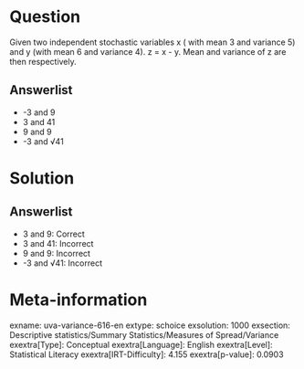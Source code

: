 Question
========

Given two independent stochastic variables x ( with mean 3 and variance 5) and y (with mean 6 and variance 4). z = x - y. Mean and variance of z are then respectively.

Answerlist
----------

* -3 and 9
* 3 and 41
* 9 and 9
* -3 and √41

Solution
========

Answerlist
----------

* 3 and 9: Correct
* 3 and 41: Incorrect
* 9 and 9: Incorrect
* -3 and √41: Incorrect

Meta-information
================
exname: uva-variance-616-en
extype: schoice
exsolution: 1000
exsection: Descriptive statistics/Summary Statistics/Measures of Spread/Variance
exextra[Type]: Conceptual
exextra[Language]: English
exextra[Level]: Statistical Literacy
exextra[IRT-Difficulty]: 4.155
exextra[p-value]: 0.0903
